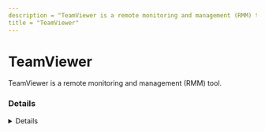 ---
description = "TeamViewer is a remote monitoring and management (RMM) tool."
title = "TeamViewer"
---



# TeamViewer

TeamViewer is a remote monitoring and management (RMM) tool.


### Details
<Details author={"Nasreddine Bencherchali, Michael Haag"}
         category={""}
         created={"2024-08-02"}
         website={"https://www.teamviewer.com/en"}
         lastModified={"2024-08-02"}
         privileges={"user"}
         free={ true }
         verification={ false }
/>

#### Installation Paths
<Card code={ ["C:\\Program Files\\TeamViewer\\", "teamviewer_desktop.exe", "teamviewer_service.exe", "teamviewerhost"] }/>

#### Supported OS
<Badges color="warning" badges={ ["Android", "ChromeOS", "IOS", "Linux", "Mac", "Windows"] }/>


#### Known Vulnerabilities
- [https://www.cvedetails.com/vulnerability-list/vendor_id-11100/product_id-19942/Teamviewer-Teamviewer.html](https://www.cvedetails.com/vulnerability-list/vendor_id-11100/product_id-19942/Teamviewer-Teamviewer.html)


### Forensic Artifacts

#### Disk Artifacts
<EuiSpacer size="xl"/>
<DiskArtifacts data={ [{"File": "C:\\Users\\<username>\\AppData\\Local\\Temp\\TeamViewer\\TV15Install.log", "Description": "N/A", "OS": "Windows"}, {"File": "TeamViewer\\d\\d_Logfile\\.log", "Description": "N/A", "OS": "Windows", "Type": "Regex"}, {"File": "C:\\Program Files\\TeamViewer\\Connections_incoming.txt", "Description": "N/A", "OS": "Windows"}, {"File": "C:\\Program Files\\TeamViewer\\TVNetwork.log", "Description": "N/A", "OS": "Windows"}, {"File": "%LOCALAPPDATA%\\Temp\\TeamViewer\\TV15Install.log", "Description": "N/A", "OS": "Windows"}, {"File": "%APPDATA%\\\\TeamViewer\\\\TeamViewer\\d\\d_Logfile\\.log", "Description": "N/A", "OS": "Windows", "Type": "Regex"}, {"File": "teamviewerqs.exe", "Description": "N/A", "OS": "Windows"}, {"File": "tv_w32.exe", "Description": "N/A", "OS": "Windows"}, {"File": "tv_w64.exe", "Description": "N/A", "OS": "Windows"}, {"File": "tv_x64.exe", "Description": "N/A", "OS": "Windows"}, {"File": "teamviewer.exe", "Description": "N/A", "OS": "Windows"}, {"File": "teamviewer_service.exe", "Description": "N/A", "OS": "Windows"}, {"File": "%LOCALAPPDATA%\\TeamViewer\\Database\\tvchatfilecache.db", "Description": "SQlite 3 database storing cache about TeamViewer chat", "OS": "Windows"}, {"File": "%LOCALAPPDATA%\\TeamViewer\\RemotePrinting\\tvprint.db", "Description": "SQlite 3 database storing TeamViewer print jobs", "OS": "Windows"}, {"File": "%PROGRAMDATA%\\Microsoft\\Windows\\Start Menu\\Programs\\TeamViewer.lnk", "Description": "N/A", "OS": "Windows"}, {"File": "C:\\Program Files*\\TeamViewer\\connections*.txt", "Description": "N/A", "OS": "Windows"}, {"File": "C:\\Users\\*\\AppData\\Roaming\\TeamViewer\\MRU\\RemoteSupport\\*tvc", "Description": "N/A", "OS": "Windows"}] }/>

#### Event Log Artifacts
<EuiSpacer size="xl"/>
<EventLogTable data={ [{"EventID": 7045, "ProviderName": "Service Control Manager", "LogFile": "System.evtx", "ServiceName": "TeamViewer", "ImagePath": "\"C:\\\\Program Files\\\\TeamViewer\\\\TeamViewer_Service.exe\"", "Description": "Service installation event as result of TeamViewer installation."}] }/>

#### Registry Artifacts
<EuiSpacer size="xl"/>
<RegistryTable data={ [{"Path": "HKLM\\SOFTWARE\\TeamViewer\\*", "Description": "N/A"}, {"Path": "HKU\\<SID>\\SOFTWARE\\TeamViewer\\*", "Description": "N/A"}, {"Path": "HKLM\\SYSTEM\\CurrentControlSet\\Services\\TeamViewer\\*", "Description": "N/A"}, {"Path": "HKLM\\SOFTWARE\\TeamViewer\\ConnectionHistory", "Description": "N/A"}, {"Path": "HKLM\\SOFTWARE\\Microsoft\\Windows\\CurrentVersion\\Uninstall\\TeamViewer\\*", "Description": "N/A"}, {"Path": "HKU\\SID\\SOFTWARE\\TeamViewer\\MainWindowHandle", "Description": "N/A"}, {"Path": "HKU\\SID\\SOFTWARE\\TeamViewer\\DesktopWallpaperSingleImage", "Description": "N/A"}, {"Path": "HKU\\SID\\SOFTWARE\\TeamViewer\\DesktopWallpaperSingleImagePath", "Description": "N/A"}, {"Path": "HKU\\SID\\SOFTWARE\\TeamViewer\\DesktopWallpaperSingleImagePosition", "Description": "N/A"}, {"Path": "HKU\\SID\\SOFTWARE\\TeamViewer\\MinimizeToTray", "Description": "N/A"}, {"Path": "HKU\\SID\\SOFTWARE\\TeamViewer\\MultiMedia\\AudioUserSelectedCapturingEndpoint", "Description": "N/A"}, {"Path": "HKU\\SID\\SOFTWARE\\TeamViewer\\MultiMedia\\AudioSendingVolumeV2", "Description": "N/A"}, {"Path": "HKU\\SID\\SOFTWARE\\TeamViewer\\MultiMedia\\AudioUserSelectedRenderingEndpoint", "Description": "N/A"}, {"Path": "HKLM\\SOFTWARE\\TeamViewer\\ConnectionHistory", "Description": "N/A"}, {"Path": "HKU\\SID\\SOFTWARE\\TeamViewer\\ClientWindow_Mode", "Description": "N/A"}, {"Path": "HKU\\SID\\SOFTWARE\\TeamViewer\\ClientWindowPositions", "Description": "N/A"}] }/>

#### Network Artifacts
<EuiSpacer size="xl"/>
<NetworkArtifactsTable data={ [{"Description": "Known remote domains", "Domains": ["*.teamviewer.com"], "Ports": []}, {"Description": "N/A", "Domains": ["router15.teamviewer.com"], "Ports": [443]}, {"Description": "N/A", "Domains": ["client.teamviewer.com"], "Ports": [443]}, {"Description": "N/A", "Domains": ["taf.teamviewer.com"], "Ports": [443]}] }/>

#### Other Artifacts
<EuiSpacer size="xl"/>
<OtherArtifactsTable data={ [{"Type": "Mutex", "Value": "TeamViewer_LogMutex"}, {"Type": "Mutex", "Value": "TeamViewerHooks_DynamicMemMutex"}, {"Type": "Mutex", "Value": "TeamViewer3_Win32_Instance_Mutex"}] }/>



### Detections
- Detects potential registry activity of TeamViewer RMM tool
  - [Sigma Rule](https://github.com/magicsword-io/LOLRMM/blob/main/detections/sigma/teamviewer_registry_sigma.yml)
- Detects potential network activity of TeamViewer RMM tool
  - [Sigma Rule](https://github.com/magicsword-io/LOLRMM/blob/main/detections/sigma/teamviewer_network_sigma.yml)
- Detects potential files activity of TeamViewer RMM tool
  - [Sigma Rule](https://github.com/magicsword-io/LOLRMM/blob/main/detections/sigma/teamviewer_files_sigma.yml)
- Detects potential processes activity of TeamViewer RMM tool
  - [Sigma Rule](https://github.com/magicsword-io/LOLRMM/blob/main/detections/sigma/teamviewer_processes_sigma.yml)

### References
- [https://community.teamviewer.com/English/kb/articles/4139-ports-used-by-teamviewer](https://community.teamviewer.com/English/kb/articles/4139-ports-used-by-teamviewer)
- [https://arista.my.site.com/AristaCommunity/s/article/Security-Analysis-TeamViewer#](https://arista.my.site.com/AristaCommunity/s/article/Security-Analysis-TeamViewer#)
- [https://www.teamviewer.com/en/global/support/knowledge-base/teamviewer-classic/troubleshooting/log-file-reading-incoming-connection/](https://www.teamviewer.com/en/global/support/knowledge-base/teamviewer-classic/troubleshooting/log-file-reading-incoming-connection/)
- [https://www.synacktiv.com/publications/legitimate-rats-a-comprehensive-forensic-analysis-of-the-usual-suspects.html](https://www.synacktiv.com/publications/legitimate-rats-a-comprehensive-forensic-analysis-of-the-usual-suspects.html)
- [https://github.com/Purp1eW0lf/Blue-Team-Notes](https://github.com/Purp1eW0lf/Blue-Team-Notes)

### Acknowledgements
- Théo Letailleur (in/theosyn)
